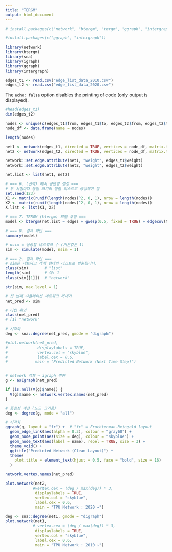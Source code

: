 ```yaml
---
title: "TERGM"
output: html_document
---
```



```r
# install.packages(c("network", "btergm", "tergm", "ggraph", "intergraph"))
```


```r
#install.packages(c("ggraph", "intergraph"))
```

```r
library(network)
library(btergm)
library(sna)
library(igraph)
library(ggraph)
library(intergraph)
```


```r
edges_t1 <- read.csv("edge_list_data_2010.csv")
edges_t2 <- read.csv("edge_list_data_2020.csv")
```

The `echo: false` option disables the printing of code (only output is displayed).

```r
#head(edges_t1)
dim(edges_t2)  
```
```r
nodes <- unique(c(edges_t1$from, edges_t1$to, edges_t2$from, edges_t2$to))
node_df <- data.frame(name = nodes)
```

```r
length(nodes)
```

```r
net1 <- network(edges_t1, directed = TRUE, vertices = node_df, matrix.type = "edgelist")
net2 <- network(edges_t2, directed = TRUE, vertices = node_df, matrix.type = "edgelist")

network::set.edge.attribute(net1, "weight", edges_t1$weight)
network::set.edge.attribute(net2, "weight", edges_t2$weight)
```

```r
net.list <- list(net1, net2)
```


```r
# === 6. (선택) 예시 공변량 생성 ===
# 두 시점마다 동일 크기의 행렬 리스트로 생성해야 함
set.seed(123)
X1 <- matrix(runif(length(nodes)^2, 0, 1), nrow = length(nodes))
X2 <- matrix(runif(length(nodes)^2, 0, 1), nrow = length(nodes))
X.list <- list(X1, X2)

# === 7. TERGM (btergm) 모델 추정 ===
model <- btergm(net.list ~ edges + gwesp(0.5, fixed = TRUE) + edgecov(X.list), R = 100)

# === 8. 결과 확인 ===
summary(model)
```

```r
# nsim = 생성할 네트워크 수 (기본값은 1)
sim <- simulate(model, nsim = 1)

# === 2. 결과 확인 ===
# sim은 네트워크 객체 형태의 리스트로 반환됩니다.
class(sim)       # "list"
length(sim)      # 예: 1
class(sim[[1]])  # "network"

```
```r
str(sim, max.level = 1)
```

```r
# 첫 번째 시뮬레이션 네트워크 꺼내기
net_pred <- sim

# 타입 확인
class(net_pred)
# [1] "network"

# 시각화
deg <- sna::degree(net_pred, gmode = "digraph")

#plot.network(net_pred,
#             displaylabels = TRUE,
#             vertex.col = "skyblue",
#             label.cex = 0.6,
#            main = "Predicted Network (Next Time Step)")


# network 객체 → igraph 변환
g <- asIgraph(net_pred)

if (is.null(V(g)$name)) {
  V(g)$name <- network.vertex.names(net_pred)
}

# 중심성 계산 (노드 크기용)
deg <- degree(g, mode = "all")

# 시각화
ggraph(g, layout = "fr") +  # "fr" = Fruchterman-Reingold layout
  geom_edge_link(aes(alpha = 0.3), colour = "gray60") +
  geom_node_point(aes(size = deg), colour = "skyblue") +
  geom_node_text(aes(label = name), repel = TRUE, size = 3) +
  theme_void() +
  ggtitle("Predicted Network (Clean Layout)") +
  theme(
    plot.title = element_text(hjust = 0.5, face = "bold", size = 16)
  )

```
```r
network.vertex.names(net_pred)
```



```r
plot.network(net2,
            #vertex.cex = (deg / max(deg)) * 3,
             displaylabels = TRUE,
             vertex.col = "skyblue",
             label.cex = 0.6,
             main = "TPU Network : 2020 ~")
```
```r
deg <- sna::degree(net1, gmode = "digraph")
plot.network(net1,
            # vertex.cex = (deg / max(deg)) * 3,
             displaylabels = TRUE,
             vertex.col = "skyblue",
             label.cex = 0.6,
             main = "TPU Network : 2010 ~")
```